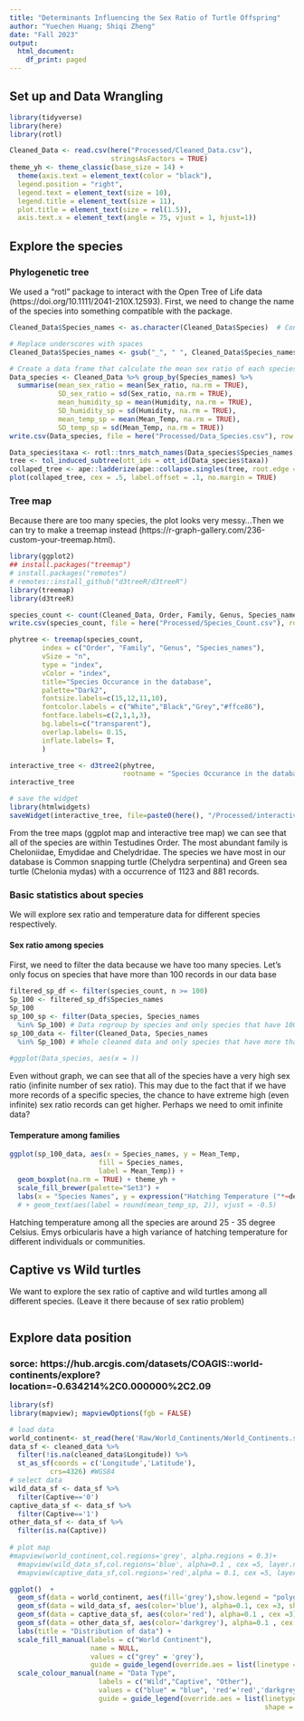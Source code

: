 ```yaml
---
title: "Determinants Influencing the Sex Ratio of Turtle Offspring"
author: "Yuechen Huang; Shiqi Zheng"
date: "Fall 2023"
output:
  html_document:
    df_print: paged
---
```


## Set up and Data Wrangling
```r
library(tidyverse)
library(here)
library(rotl)

Cleaned_Data <- read.csv(here("Processed/Cleaned_Data.csv"), 
                         stringsAsFactors = TRUE)
theme_yh <- theme_classic(base_size = 14) + 
  theme(axis.text = element_text(color = "black"),
  legend.position = "right",
  legend.text = element_text(size = 10),
  legend.title = element_text(size = 11),
  plot.title = element_text(size = rel(1.5)),
  axis.text.x = element_text(angle = 75, vjust = 1, hjust=1))
```

## Explore the species 
### Phylogenetic tree
We used a "rotl" package to interact with the Open Tree of Life data (https://doi.org/10.1111/2041-210X.12593). First, we need to change the name of the species into something compatible with the package.

```r
Cleaned_Data$Species_names <- as.character(Cleaned_Data$Species)  # Convert factors to characters

# Replace underscores with spaces
Cleaned_Data$Species_names <- gsub("_", " ", Cleaned_Data$Species_names)

# Create a data frame that calculate the mean sex ratio of each species
Data_species <- Cleaned_Data %>% group_by(Species_names) %>%
  summarise(mean_sex_ratio = mean(Sex_ratio, na.rm = TRUE),
            SD_sex_ratio = sd(Sex_ratio, na.rm = TRUE),
            mean_humidity_sp = mean(Humidity, na.rm = TRUE),
            SD_humidity_sp = sd(Humidity, na.rm = TRUE),
            mean_temp_sp = mean(Mean_Temp, na.rm = TRUE),
            SD_temp_sp = sd(Mean_Temp, na.rm = TRUE)) 
write.csv(Data_species, file = here("Processed/Data_Species.csv"), row.names = FALSE) # Data regroup by species

Data_species$taxa <- rotl::tnrs_match_names(Data_species$Species_names)
tree <- tol_induced_subtree(ott_ids = ott_id(Data_species$taxa))
collaped_tree <- ape::ladderize(ape::collapse.singles(tree, root.edge = FALSE)) ## tried to make this less messy but doesn't work
plot(collaped_tree, cex = .5, label.offset = .1, no.margin = TRUE)
```

### Tree map
Because there are too many species, the plot looks very messy...Then we can try to make a treemap instead (https://r-graph-gallery.com/236-custom-your-treemap.html).

```r
library(ggplot2)
## install.packages("treemap")
# install.packages("remotes")
# remotes::install_github("d3treeR/d3treeR")
library(treemap)
library(d3treeR)

species_count <- count(Cleaned_Data, Order, Family, Genus, Species_names)
write.csv(species_count, file = here("Processed/Species_Count.csv"), row.names = FALSE) 

phytree <- treemap(species_count, 
        index = c("Order", "Family", "Genus", "Species_names"),
        vSize = "n",
        type = "index",
        vColor = "index",
        title="Species Occurance in the database",
        palette="Dark2",
        fontsize.labels=c(15,12,11,10),
        fontcolor.labels = c("White","Black","Grey","#ffce86"),
        fontface.labels=c(2,1,1,3),  
        bg.labels=c("transparent"), 
        overlap.labels= 0.15,
        inflate.labels= T,
        )

interactive_tree <- d3tree2(phytree, 
                            rootname = "Species Occurance in the database")
interactive_tree

# save the widget
library(htmlwidgets)
saveWidget(interactive_tree, file=paste0(here(), "/Processed/interactiveTreemap.html"))
```

From the tree maps (ggplot map and interactive tree map) we can see that all of the species are within Testudines Order. The most abundant family is Cheloniidae, Emydidae and Chelydridae. The species we have most in our database is Common snapping turtle (Chelydra serpentina) and Green sea turtle (Chelonia mydas) with a occurrence of 1123 and 881 records.

### Basic statistics about species
We will explore sex ratio and temperature data for different species respectively.

#### Sex ratio among species
First, we need to filter the data because we have too many species. Let's only focus on species that have more than 100 records in our data base
```r

filtered_sp_df <- filter(species_count, n >= 100)
Sp_100 <- filtered_sp_df$Species_names
Sp_100
sp_100_sp <- filter(Data_species, Species_names
  %in% Sp_100) # Data regroup by species and only species that have 100 records are included
sp_100_data <- filter(Cleaned_Data, Species_names
  %in% Sp_100) # Whole cleaned data and only species that have more than 100 records are included
  
#ggplot(Data_species, aes(x = ))
```

Even without graph, we can see that all of the species have a very high sex ratio (infinite number of sex ratio). This may due to the fact that if we have more records of a specific species, the chance to have extreme high (even infinite) sex ratio records can get higher. Perhaps we need to omit infinite data? 

#### Temperature among families

```r
ggplot(sp_100_data, aes(x = Species_names, y = Mean_Temp, 
                      fill = Species_names, 
                      label = Mean_Temp)) + 
  geom_boxplot(na.rm = TRUE) + theme_yh +
  scale_fill_brewer(palette="Set3") + 
  labs(x = "Species Names", y = expression("Hatching Temperature ("*~degree*C*")")) 
  # + geom_text(aes(label = round(mean_temp_sp, 2)), vjust = -0.5)  
```
Hatching temperature among all the species are around 25 - 35 degree Celsius. Emys orbicularis have a high variance of hatching temperature for different individuals or communities.

\newpage
## Captive vs Wild turtles
We want to explore the sex ratio of captive and wild turtles among all different species. (Leave it there because of sex ratio problem)
```r

```

## Explore data position
### sorce: https://hub.arcgis.com/datasets/COAGIS::world-continents/explore?location=-0.634214%2C0.000000%2C2.09
```r
library(sf)
library(mapview); mapviewOptions(fgb = FALSE)

# load data
world_continent<- st_read(here('Raw/World_Continents/World_Continents.shp')) 
data_sf <- cleaned_data %>%
  filter(!is.na(cleaned_data$Longitude)) %>% 
  st_as_sf(coords = c('Longitude','Latitude'),
          crs=4326) #WGS84
# select data
wild_data_sf <- data_sf %>%
  filter(Captive=='0')
captive_data_sf <- data_sf %>%
  filter(Captive=='1')
other_data_sf <- data_sf %>%
  filter(is.na(Captive))
  
# plot map
#mapview(world_continent,col.regions='grey', alpha.regions = 0.3)+
  #mapview(wild_data_sf,col.regions='blue', alpha=0.1 , cex =5, layer.name='Wild')+
  #mapview(captive_data_sf,col.regions='red',alpha = 0.1, cex =5, layer.name='Captive')

ggplot()  +
  geom_sf(data = world_continent, aes(fill='grey'),show.legend = "polygon") +
  geom_sf(data = wild_data_sf, aes(color='blue'), alpha=0.1, cex =3, show.legend = "point") +
  geom_sf(data = captive_data_sf, aes(color='red'), alpha=0.1 , cex =3) +
  geom_sf(data = other_data_sf, aes(color='darkgrey'), alpha=0.1 , cex =3)+
  labs(title = "Distribution of data") +
  scale_fill_manual(labels = c("World Continent"),
                    name = NULL,
                    values = c("grey" = 'grey'), 
                    guide = guide_legend(override.aes = list(linetype = "blank", shape = NA))) +
  scale_colour_manual(name = "Data Type",
                      labels = c("Wild","Captive", "Other"),
                      values = c("blue" = "blue", 'red'='red','darkgrey'='darkgrey'),
                      guide = guide_legend(override.aes = list(linetype =  "blank"), 
                                                               shape = c(16, NA))) 
```
